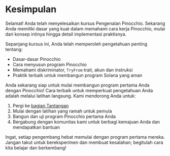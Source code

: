 
# Kesimpulan

Selamat! Anda telah menyelesaikan kursus Pengenalan Pinocchio. Sekarang Anda memiliki dasar yang kuat dalam memahami cara kerja Pinocchio, mulai dari konsep intinya hingga detail implementasi praktisnya.

<ArticleSection name="Apa yang telah Anda pelajari" id="what-you-learned" level="h2" />

Sepanjang kursus ini, Anda telah memperoleh pengetahuan penting tentang:
- Dasar-dasar Pinocchio
- Cara menyusun program Pinocchio
- Memahami diskriminator, `TryFrom` trait, akun dan instruksi
- Praktik terbaik untuk membangun program Solana yang aman

<ArticleSection name="Langkah Selanjutnya" id="next-steps" level="h2" />

Anda sekarang siap untuk mulai membangun program pertama Anda dengan Pinocchio! Cara terbaik untuk memperkuat pengetahuan Anda adalah melalui latihan langsung. Kami mendorong Anda untuk:

1. Pergi ke [bagian Tantangan](/id/challenges)
2. Mulai dengan latihan yang ramah untuk pemula
3. Bangun dan uji program Pinocchio pertama Anda
4. Bergabung dengan komunitas kami untuk berbagi kemajuan Anda dan mendapatkan bantuan

Ingat, setiap pengembang hebat memulai dengan program pertama mereka. Jangan takut untuk bereksperimen dan membuat kesalahan; begitulah cara kita belajar dan berkembang!
